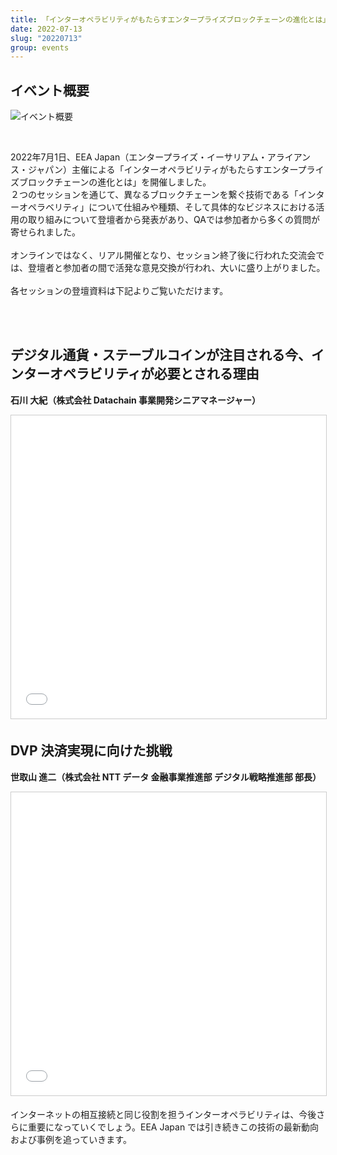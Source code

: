```yaml
---
title: 「インターオペラビリティがもたらすエンタープライズブロックチェーンの進化とは」を開催しました
date: 2022-07-13
slug: "20220713"
group: events
---
```


## イベント概要

![イベント概要](./images/event-image.jpg)

<br />

2022年7月1日、EEA Japan（エンタープライズ・イーサリアム・アライアンス・ジャパン）主催による「インターオペラビリティがもたらすエンタープライズブロックチェーンの進化とは」を開催しました。
<br />
２つのセッションを通じて、異なるブロックチェーンを繋ぐ技術である「インターオペラベリティ」について仕組みや種類、そして具体的なビジネスにおける活用の取り組みについて登壇者から発表があり、QAでは参加者から多くの質問が寄せられました。
<br />
<br />
オンラインではなく、リアル開催となり、セッション終了後に行われた交流会では、登壇者と参加者の間で活発な意見交換が行われ、大いに盛り上がりました。
<br />
<br />
各セッションの登壇資料は下記よりご覧いただけます。

<br />
<br />

## デジタル通貨・ステーブルコインが注目される今、インターオペラビリティが必要とされる理由

**石川 大紀（株式会社 Datachain 事業開発シニアマネージャー）**

<iframe
  src="//www.slideshare.net/slideshow/embed_code/key/hcio8dqO3HN3c"
  width="595"
  height="485"
  frameborder="0"
  marginwidth="0"
  marginheight="0"
  scrolling="no"
  style="border:1px solid #CCC; border-width:1px; margin-bottom:5px; max-width: 100%;"
  allowfullscreen
>
  {" "}
</iframe>

## DVP 決済実現に向けた挑戦

**世取山 進二（株式会社 NTT データ 金融事業推進部 デジタル戦略推進部 部長）**

<iframe
  src="//www.slideshare.net/slideshow/embed_code/key/doYpFQnhtEUc7B"
  width="595"
  height="485"
  frameborder="0"
  marginwidth="0"
  marginheight="0"
  scrolling="no"
  style="border:1px solid #CCC; border-width:1px; margin-bottom:5px; max-width: 100%;"
  allowfullscreen
>
  {" "}
</iframe>

インターネットの相互接続と同じ役割を担うインターオペラビリティは、今後さらに重要になっていくでしょう。EEA Japan では引き続きこの技術の最新動向および事例を追っていきます。
